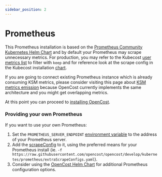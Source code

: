 ```yaml
---
sidebar_position: 2
---
```


# Prometheus

<InstallPrometheus/>

This Prometheus installation is based on the [Prometheus Community Kubernetes Helm Chart](https://prometheus-community.github.io/helm-charts) and by default your Prometheus may scrape unnecessary metrics. For production, you may refer to the Kubecost [user metrics list](https://docs.kubecost.com/architecture/user-metrics) to filter with `keep` and for reference look at the scrape config in the Kubecost installation [chart](https://github.com/kubecost/cost-analyzer-helm-chart/blob/v1.98/cost-analyzer/charts/prometheus/values.yaml#L1208).

If you are going to connect existing Prometheus instance which is already consuming KSM metrics, please consider visiting this page about [KSM metrics emission](https://docs.kubecost.com/architecture/ksm-metrics) because OpenCost currently implements the same architecture and you might get overlapping metrics.

At this point you can proceed to [installing OpenCost](install).

### Providing your own Prometheus

If you want to use your own Prometheus:
 1. Set the `PROMETHEUS_SERVER_ENDPOINT` [environment variable](https://github.com/opencost/opencost/blob/eadd55d5fcee528547492df4baf29497dc019470/kubernetes/opencost.yaml#L154) to the address of your Prometheus server.
 2. Add the [scrapeConfig](https://raw.githubusercontent.com/opencost/opencost/develop/kubernetes/prometheus/extraScrapeConfigs.yaml) to it, using the preferred means for your Prometheus install (ie. ```-f https://raw.githubusercontent.com/opencost/opencost/develop/kubernetes/prometheus/extraScrapeConfigs.yaml```).
 3. Consider using the [OpenCost Helm Chart](https://github.com/opencost/opencost-helm-chart) for additional Prometheus configuration options.
